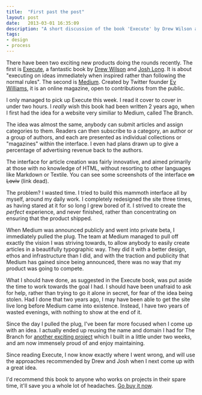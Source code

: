 ---
title:  "First past the post"
layout: post
date:   2013-03-01 16:35:09
description: "A short discussion of the book 'Execute' by Drew Wilson and Josh Long"
tags:
- design
- process
---

There have been two exciting new products doing the rounds recently. The first is [Execute](http://executebook.com/), a fantastic book by [Drew Wilson](http://drewwilson.com/) and [Josh Long](http://joshlong.me/). It is about "executing on ideas immediately when inspired rather than following the normal rules". The second is [Medium](http://medium.com/). Created by Twitter founder [Ev Williams](http://evhead.com/), it is an online magazine, open to contributions from the public.

I only managed to pick up Execute this week. I read it cover to cover in under two hours. I *really* wish this book had been written 2 years ago, when I first had the idea for a website very similiar to Medium, called The Branch.

The idea was almost the same, anybody can submit articles and assign categories to them. Readers can then subscribe to a category, an author or a group of authors, and each are presented as individual collections or "magazines" within the interface. I even had plans drawn up to give a percentage of advertising revenue back to the authors.

The interface for article creation was fairly innovative, and aimed primarily at those with no knowledge of HTML, without resorting to other languages like Markdown or Textile. You can see some screenshots of the interface ~~on Loviv~~ (link dead).

The problem? I wasted time. I tried to build this mammoth interface all by myself, around my daily work. I completely redesigned the site three times, as having stared at it for so long I grew bored of it. I strived to create the *perfect* experience, and never finished, rather than concentrating on ensuring that the product shipped.

When Medium was announced publicly and went into private beta, I immediately pulled the plug. The team at Medium managed to pull off exactly the vision I was striving towards, to allow anybody to easily create articles in a beautifully typographic way. They did it with a better design, ethos and infrastructure than I did, and with the traction and publicity that Medium has gained since being announced, there was no way that my product was going to compete.

What I should have done, as suggested in the Execute book, was put aside the time to work towards the goal I had. I should have been unafraid to ask for help, rather than trying to go it alone in secret, for fear of the idea being stolen. Had I done that two years ago, I may have been able to get the site live long before Medium came into existence. Instead, I have two years of wasted evenings, with nothing to show at the end of it.

Since the day I pulled the plug, I've been far more focused when I come up with an idea. I actually ended up reusing the name and domain I had for The Branch for <a href="http://thebran.ch/" data-proofer-ignore>another exciting project</a> which I built in a little under two weeks, and am now immensely proud of and enjoy maintaining.

Since reading Execute, I now know exactly where I went wrong, and will use the approaches recommended by Drew and Josh when I next come up with a great idea.

I'd recommend this book to anyone who works on projects in their spare time, it'll save you a whole lot of headaches. [Go buy it now](http://executebook.com/).
